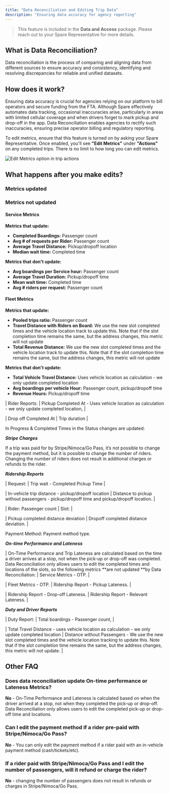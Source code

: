 ```yaml
---
title: "Data Reconciliation and Editing Trip Data"
description: "Ensuring data accuracy for agency reporting"
---
```


> This feature is included in the **Data and Access** package. Please reach out to your Spare Representative for more details.

## What is Data Reconciliation?

Data reconciliation is the process of comparing and aligning data from different sources to ensure accuracy and consistency, identifying and resolving discrepancies for reliable and unified datasets.

## How does it work?

Ensuring data accuracy is crucial for agencies relying on our platform to bill operators and secure funding from the FTA. Although Spare effectively automates data tracking, occasional inaccuracies arise, particularly in areas with limited cellular coverage and when drivers forget to mark pickup and drop-off in the app. Data Reconciliation enables agencies to rectify such inaccuracies, ensuring precise operator billing and regulatory reporting.

To edit metrics, ensure that this feature is turned on by asking your Spare Representative. Once enabled, you'll see **"Edit Metrics"** under **"Actions"** on any completed trips. There is no limit to how long you can edit metrics.

![Edit Metrics option in trip actions](/images/spare-operations-service-administrators-basic/edit-metrics-option-trip-actions.png)

## What happens after you make edits?

### Metrics updated

### Metrics not updated

#### Service Metrics

**Metrics that update:**
- **Completed Boardings:** Passenger count
- **Avg # of requests per Rider:** Passenger count
- **Average Travel Distance:** Pickup/dropoff location
- **Median wait time:** Completed time

**Metrics that don't update:**
- **Avg boardings per Service hour:** Passenger count
- **Average Travel Duration:** Pickup/dropoff time
- **Mean wait time:** Completed time
- **Avg # riders per request:** Passenger count

#### Fleet Metrics

**Metrics that update:**
- **Pooled trips ratio:** Passenger count
- **Travel Distance with Riders on Board:** We use the new slot completed times and the vehicle location track to update this. Note that if the slot completion time remains the same, but the address changes, this metric will not update
- **Total Revenue Distance:** We use the new slot completed times and the vehicle location track to update this. Note that if the slot completion time remains the same, but the address changes, this metric will not update

**Metrics that don't update:**
- **Total Vehicle Travel Distance:** Uses vehicle location as calculation - we only update completed location
- **Avg boardings per vehicle Hour:** Passenger count, pickup/dropoff time
- **Revenue Hours:** Pickup/dropoff time

| Rider Reports:  | Pickup Completed At - Uses vehicle location as calculation - we only update completed location,  |

| Drop off Completed At  | Trip duration |

In Progress & Completed Times in the Status changes are updated:

***Stripe Charges***

If a trip was paid for by Stripe/Nimoca/Go Pass, it’s not possible to change the payment method, but it is possible to change the number of riders. Changing the number of riders does not result in additional charges or refunds to the rider.

***Ridership Reports***

| Request:  | Trip wait - Completed Pickup Time |

| In-vehicle trip distance - pickup/dropoff location | Distance to pickup without passengers - pickup/dropoff time and pickup/dropoff location. |

| Rider: Passenger count | Slot:  |

| Pickup completed distance deviation | Dropoff completed distance deviation. |

Payment Method: Payment method type.

***On-time Performance and Lateness***
​

| On-Time Performance and Trip Lateness are calculated based on the time a driver arrives at a stop, not when the pick-up or drop-off was completed. Data Reconciliation only allows users to edit the completed times and locations of the slots, so the following metrics **are not updated **by Data Reconciliation:  | Service Metrics - OTP. |

| Fleet Metrics - OTP. | Ridership Report - Pickup Lateness. |

| Ridership Report - Drop-off Lateness. | Ridership Report - Relevant Lateness. |

***Duty and Driver Reports***

| Duty Report:  | Total boardings - Passenger count,  |

| Total Travel Distance - uses vehicle location as calculation - we only update completed location | Distance without Passengers - We use the new slot completed times and the vehicle location tracking to update this. Note that if the slot completion time remains the same, but the address changes, this metric will not update. |

## Other FAQ

### Does data reconciliation update On-time performance or Lateness Metrics?

**No** - On-Time Performance and Lateness is calculated based on when the driver arrived at a stop, not when they completed the pick-up or drop-off. Data Reconciliation only allows users to edit the completed pick-up or drop-off time and locations.

### Can I edit the payment method if a rider pre-paid with Stripe/Nimoca/Go Pass?

**No** - You can only edit the payment method if a rider paid with an in-vehicle payment method (cash/tickets/etc).

### If a rider paid with Stripe/Nimoca/Go Pass and I edit the number of passengers, will it refund or charge the rider?

**No** - changing the number of passengers does not result in refunds or charges in Stripe/Nimoca/Go Pass.
